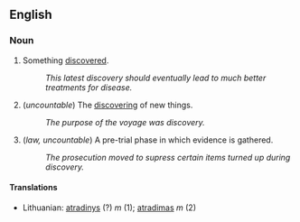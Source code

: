 == English ==

=== Noun ===

# Something [[discover]]ed.
#: ''This latest discovery should eventually lead to much better treatments for disease.''
# (''uncountable'') The [[discover]]ing of new things.
#: ''The purpose of the voyage was discovery.''
# (''law, uncountable'') A pre-trial phase in which evidence is gathered.
#: ''The prosecution moved to supress certain items turned up during discovery.''

====Translations====
*Lithuanian: [[atradinys]] (?) ''m'' (1); [[atradimas]] ''m'' (2)